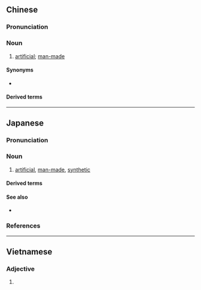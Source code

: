 ==Chinese==
{{zh-forms}}

===Pronunciation===
{{zh-pron
|m=rénzào
|c=jan4 zou6
|mn=qz:lîn-chǒ/tp,xm:lîn-chō/kh,zz:jîn-chō
|cat=n
}}

===Noun===
{{zh-noun}}

# {{lb|zh|attributive}} [[artificial]]; [[man-made]]

====Synonyms====
* {{zh-l|人工}}

====Derived terms====
{{zh-der|人造革|人造毛|人造棉|人造奶油|人造石油|人造絲|人造土|人造衛星|人造纖維|人造行星|人造黃油}}

{{zh-cat|Elementary}}

----

==Japanese==
{{ja-kanjitab|じん|ぞう|yomi=o}}

===Pronunciation===
{{ja-pron|yomi=o|じんぞう|acc=0|acc_ref=DJR,NHK}}

===Noun===
{{ja-noun|じんぞう|hhira=じんざう}}

# [[artificial]], [[man-made]], [[synthetic]]

====Derived terms====
{{der3|ja|{{ja-r|人造藍|じんぞう あい}}
|{{ja-r|人造絹糸|じんぞう けんし|[[rayon]]}}
|{{ja-r|人造湖|じんぞうこ}}
|{{ja-r|人造ゴム|じんぞう ゴム}}
|{{ja-r|人造石|じんぞうせき}}
|{{ja-r|人造石油|じんぞう せきゆ}}
|{{ja-r|人造繊維|じんぞう せんい}}
|{{ja-r|人造染料|じんぞう せんりょう}}
|{{ja-r|人造大理石|じんぞう だいりせき}}
|{{ja-r|人造人間|じんぞう にんげん}}
|{{ja-r|人造バター|じんぞう バター}}
|{{ja-r|人造肥料|じんぞう ひりょう}}
|{{ja-r|人造米|じんぞうまい}}
}}

====See also====
* {{ja-r|人工|じんこう}}

===References===
<references/>

----

==Vietnamese==
{{vi-hantutab}}

===Adjective===
{{vi-adj|sc=Hani}}

# {{han tu form of|nhân tạo|[[artificial]], [[man-made]]}}